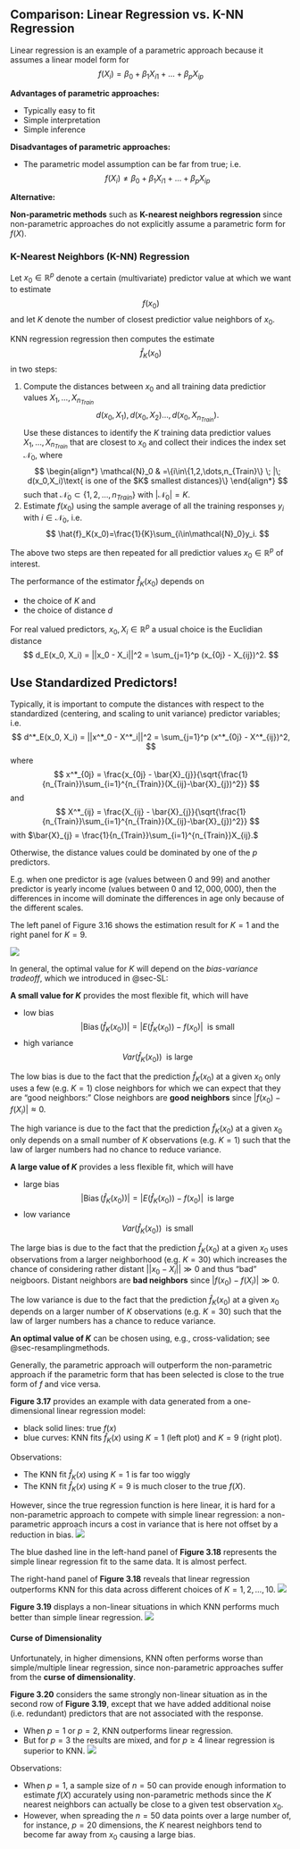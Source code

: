 ## Comparison: Linear Regression vs. K-NN Regression


Linear regression is an example of a parametric approach because it assumes a linear model form for 
$$
f(X_i)=\beta_0 + \beta_1 X_{i1} + \dots + \beta_p X_{ip}
$$

**Advantages of parametric approaches:**

* Typically easy to fit 
* Simple interpretation
* Simple inference


**Disadvantages of parametric approaches:**

* The parametric model assumption can be far from true; i.e.
$$
f(X_i) \neq \beta_0 + \beta_1 X_{i1} + \dots + \beta_p X_{ip}
$$


**Alternative:** 

**Non-parametric methods** such as **K-nearest neighbors regression** since non-parametric approaches do not explicitly assume a parametric form for $f(X).$


### K-Nearest Neighbors (K-NN) Regression 


Let $x_0\in\mathbb{R}^p$ denote a certain (multivariate) predictor value at which we want to estimate 
$$
f(x_0)
$$
and let $K$ denote the number of closest predictior value neighbors of $x_0.$

KNN regression regression then computes the estimate 
$$
\hat{f}_K(x_0)
$$ 
in two steps: 

1. Compute the distances between $x_0$ and all training data predictior values $X_1,\dots,X_{n_{Train}}$
$$
d(x_0,X_1),d(x_0,X_2)\dots,d(x_0,X_{n_{Train}}).
$$
Use these distances to identify the $K$ training data predictior values $X_1,\dots,X_{n_{Train}}$ that are closest to $x_0$ and collect their indices the index set $\mathcal{N}_0,$ where
$$
\begin{align*}
\mathcal{N}_0 
& =\{i\in\{1,2,\dots,n_{Train}\} \; |\; d(x_0,X_i)\text{ is one of the $K$ smallest distances}\}
\end{align*}
$$ 
such that $\mathcal{N}_0\subset\{1,2,\dots,n_{Train}\}$ with $|\mathcal{N}_0|=K.$
2. Estimate $f(x_0)$ using the sample average of all the training responses $y_i$ with $i\in\mathcal{N}_0,$ i.e. 
$$
\hat{f}_K(x_0)=\frac{1}{K}\sum_{i\in\mathcal{N}_0}y_i.
$$

The above two steps are then repeated for all predictior values $x_0\in\mathbb{R}^p$ of interest.


The performance of the estimator $\hat{f}_K(x_0)$ depends on 

* the choice of $K$ and 
* the choice of distance $d$ 

For real valued predictors, $x_0,X_i\in\mathbb{R}^p$ a usual choice is the Euclidian distance 
$$
d_E(x_0, X_i) = ||x_0 - X_i||^2 = \sum_{j=1}^p (x_{0j} - X_{ij})^2.
$$

::: {.callout-important}
# Use Standardized Predictors! 
Typically, it is important to compute the distances with respect to the standardized (centering, and scaling to unit variance) predictor variables; i.e.
$$
d^*_E(x_0, X_i) = ||x^*_0 - X^*_i||^2 = \sum_{j=1}^p (x^*_{0j} - X^*_{ij})^2,
$$
where 
$$
x^*_{0j} = \frac{x_{0j} - \bar{X}_{j}}{\sqrt{\frac{1}{n_{Train}}\sum_{i=1}^{n_{Train}}(X_{ij}-\bar{X}_{j})^2}}
$$ 
and 
$$
X^*_{ij} = \frac{X_{ij} - \bar{X}_{j}}{\sqrt{\frac{1}{n_{Train}}\sum_{i=1}^{n_{Train}}(X_{ij}-\bar{X}_{j})^2}}
$$ 
with $\bar{X}_{j} = \frac{1}{n_{Train}}\sum_{i=1}^{n_{Train}}X_{ij}.$

Otherwise, the distance values could be dominated by one of the $p$ predictors. 

E.g. when one predictor is age (values between $0$ and $99$) and another predictor is yearly income (values between $0$ and $12,000,000$), then the differences in income will dominate the differences in age only because of the different scales.
<!-- 
$$
\frac{X_{1j} - \bar{X}_{j}}{\sqrt{\frac{1}{n_{Train}}\sum_{i=1}^{n_{Train}}(X_{ij}-\bar{X}_{j})^2}},\dots,\frac{X_{n_{Train}j} - \bar{X}_{j}}{\sqrt{\frac{1}{n_{Train}}\sum_{i=1}^{n_{Train}}(X_{ij}-\bar{X}_{j})^2}}
$$  -->
:::


The left panel of Figure 3.16 shows the estimation result for $K=1$ and the right panel for $K=9.$

![](images/Fig_3_16.png)


In general, the optimal value for $K$ will depend on the *bias-variance tradeoff*, which we introduced in @sec-SL:

**A small value for $K$** provides the most flexible fit, which will have 

   * low bias 
    $$
    |\operatorname{Bias}(\hat{f}_K(x_0))| = |E(\hat{f}_K(x_0)) - f(x_0)| \;\text{ is small}
    $$
   * high variance
    $$
    Var(\hat{f}_K(x_0))  \;\text{ is large}
    $$ 

The low bias is due to the fact that the prediction $\hat{f}_K(x_0)$ at a given $x_0$ only uses a few (e.g. $K=1$) close neighbors for which we can expect that they are "good neighbors:" Close neighbors are **good neighbors** since $|f(x_0) - f(X_i)|\approx 0.$

The high variance is due to the fact that the prediction $\hat{f}_K(x_0)$ at a given $x_0$ only depends on a small number of $K$ observations (e.g. $K=1$) such that the law of larger numbers had no chance to reduce variance. 


**A large value of $K$** provides a less flexible fit, which will have 

   * large bias
    $$
    |\operatorname{Bias}(\hat{f}_K(x_0))| = |E(\hat{f}_K(x_0)) - f(x_0)| \;\text{ is large}
    $$ 
   * low variance
    $$
    Var(\hat{f}_K(x_0))  \;\text{ is small}
    $$ 

The large bias is due to the fact that the prediction $\hat{f}_K(x_0)$ at a given $x_0$ uses observations from a larger neighborhood (e.g. $K=30$) which increases the chance of considering rather distant $||x_0-X_i||\gg 0$ and thus "bad" neigboors. Distant neighbors are **bad neighbors** since $|f(x_0) - f(X_i)|\gg 0.$

The low variance is due to the fact that the prediction $\hat{f}_K(x_0)$ at a given $x_0$ depends on a larger number of $K$ observations (e.g. $K=30$) such that the law of larger numbers has a chance to reduce variance.


**An optimal value of $K$** can be chosen using, e.g., cross-validation; see @sec-resamplingmethods. 


Generally, the parametric approach will outperform the non-parametric approach if the parametric form that has been selected is close to the true form of $f$ and vice versa. 


**Figure 3.17** provides an example with data generated from a one-dimensional linear regression model: 

* black solid lines: true $f(x)$
* blue curves: KNN fits $\hat{f}_K(x)$ using $K = 1$ (left plot) and $K = 9$ (right plot). 

Observations: 

* The KNN fit $\hat{f}_K(x)$ using $K = 1$ is far too wiggly
* The KNN fit $\hat{f}_K(x)$ using $K = 9$ is much closer to the true $f(X).$ 

However, since the true regression function is here linear, it is hard for a non-parametric approach to compete with simple linear regression: a non-parametric approach incurs a cost in variance that is here not offset by a reduction in bias. 
![](images/Fig_3_17.png)


The blue dashed line in the left-hand panel of **Figure 3.18** represents the simple linear regression fit to the same data. It is almost perfect. 

The right-hand panel of **Figure 3.18** reveals that linear regression outperforms KNN for this data across different choices of $K=1,2,\dots,10.$ 
![](images/Fig_3_18.png)


**Figure 3.19** displays a non-linear situations in which KNN performs much better than simple linear regression. 
![](images/Fig_3_19.png)


#### Curse of Dimensionality {-}

Unfortunately, in higher dimensions, KNN often performs worse than simple/multiple linear regression, since non-parametric approaches suffer from the **curse of dimensionality**. 


**Figure 3.20** considers the same strongly non-linear situation as in the second row of **Figure 3.19**, except that we have added additional noise (i.e. redundant) predictors that are not associated with the response. 

* When $p = 1$ or $p = 2,$ KNN outperforms linear regression. 
* But for $p = 3$ the results are mixed, and for $p\geq 4$ linear regression is superior to KNN. 
![](images/Fig_3_20.png)

Observations: 

* When $p=1$, a sample size of $n=50$ can provide enough information to estimate $f(X)$ accurately using non-parametric methods since the $K$ nearest neighbors can actually be close to a given test observation $x_0.$ 
* However, when spreading the $n=50$ data points over a large number of, for instance, $p=20$ dimensions, the $K$ nearest neighbors tend to become far away from $x_0$ causing a large bias.  












